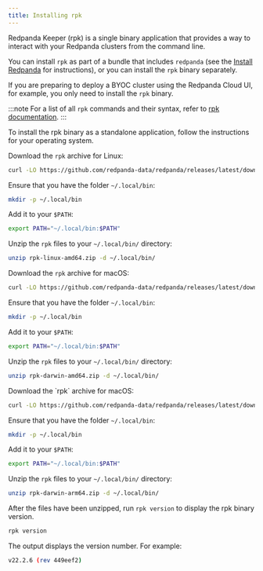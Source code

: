 ```yaml
---
title: Installing rpk
---
```


<head>
    <meta name="title" content="Redpanda rpk install | Redpanda Docs"/>
    <meta name="description" content="Redpanda Keeper (rpk) is a single binary application that provides a way to interact with your Redpanda clusters from the command line. "/>
    <link rel="canonical" href="https://docs.redpanda.com/docs/get-started/rpk-install/" />
</head>


Redpanda Keeper (rpk) is a single binary application that provides a way to interact with your Redpanda clusters from the command line. 

You can install `rpk` as part of a bundle that includes `redpanda` (see the [Install Redpanda](../) for instructions), or you can install the `rpk` binary separately. 

If you are preparing to deploy a BYOC cluster using the Redpanda Cloud UI, for example, you only need to install the `rpk` binary.

:::note
For a list of all `rpk` commands and their syntax, refer to [rpk documentation](../../reference/rpk).
:::

To install the rpk binary as a standalone application, follow the instructions for your operating system.

<Tabs>
  <TabItem value="ubuntu" label="Linux" default>

Download the `rpk` archive for Linux:

```bash
curl -LO https://github.com/redpanda-data/redpanda/releases/latest/download/rpk-linux-amd64.zip
```

Ensure that you have the folder `~/.local/bin`:

```bash
mkdir -p ~/.local/bin
```

Add it to your `$PATH`:

```bash
export PATH="~/.local/bin:$PATH"
```

Unzip the `rpk` files to your `~/.local/bin/` directory:

```bash
unzip rpk-linux-amd64.zip -d ~/.local/bin/
```

  </TabItem>

  <TabItem value="macos" label="macOS" default>

  <Tabs>
    <TabItem value="intelmac" label="Intel macOS" default>  

Download the `rpk` archive for macOS:

```bash
curl -LO https://github.com/redpanda-data/redpanda/releases/latest/download/rpk-darwin-amd64.zip
```

Ensure that you have the folder `~/.local/bin`:

```bash
mkdir -p ~/.local/bin
```

Add it to your `$PATH`:

```bash
export PATH="~/.local/bin:$PATH"
```

  Unzip the `rpk` files to your `~/.local/bin/` directory:

```bash
unzip rpk-darwin-amd64.zip -d ~/.local/bin/
```

  </TabItem>

  <TabItem value="applesilicon" label="Apple Silicon" default>
  Download the `rpk` archive for macOS:

```bash
curl -LO https://github.com/redpanda-data/redpanda/releases/latest/download/rpk-darwin-arm64.zip
```

Ensure that you have the folder `~/.local/bin`:

```bash
mkdir -p ~/.local/bin
```

Add it to your `$PATH`:

```bash
export PATH="~/.local/bin:$PATH"
```

Unzip the `rpk` files to your `~/.local/bin/` directory:

```bash
unzip rpk-darwin-arm64.zip -d ~/.local/bin/
```
</TabItem>
</Tabs>

  </TabItem>
</Tabs>

After the files have been unzipped, run `rpk version` to display the rpk binary version.

```bash
rpk version
```

The output displays the version number. For example: 

```bash
v22.2.6 (rev 449eef2)
```